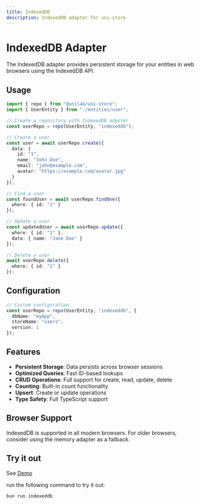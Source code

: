 ```yaml
---
title: IndexedDB
description: IndexedDB adapter for uni-store
---
```


# IndexedDB Adapter

The IndexedDB adapter provides persistent storage for your entities in web browsers using the IndexedDB API.

## Usage

```typescript
import { repo } from "@unilab/uni-store";
import { UserEntity } from "./entities/user";

// Create a repository with IndexedDB adapter
const userRepo = repo(UserEntity, "indexeddb");

// Create a user
const user = await userRepo.create({
  data: {
    id: "1",
    name: "John Doe",
    email: "john@example.com",
    avatar: "https://example.com/avatar.jpg"
  }
});

// Find a user
const foundUser = await userRepo.findOne({
  where: { id: "1" }
});

// Update a user
const updatedUser = await userRepo.update({
  where: { id: "1" },
  data: { name: "Jane Doe" }
});

// Delete a user
await userRepo.delete({
  where: { id: "1" }
});
```

## Configuration

```typescript
// Custom configuration
const userRepo = repo(UserEntity, "indexeddb", {
  dbName: "myApp",
  storeName: "users",
  version: 1
});
```

## Features

- **Persistent Storage**: Data persists across browser sessions
- **Optimized Queries**: Fast ID-based lookups
- **CRUD Operations**: Full support for create, read, update, delete
- **Counting**: Built-in count functionality
- **Upsert**: Create or update operations
- **Type Safety**: Full TypeScript support

## Browser Support

IndexedDB is supported in all modern browsers. For older browsers, consider using the memory adapter as a fallback.


## Try it out

See [Demo](https://github.com/unifi-lab/unify/tree/main/examples/uni-store)

run the following command to try it out:
```bash
bun run indexeddb
```